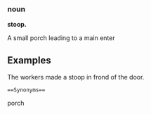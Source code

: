 === noun===

'''stoop.'''

A small porch leading to a main enter
 

==Examples==
The workers made a stoop in frond of the door.


 ==Synonyms==
porch